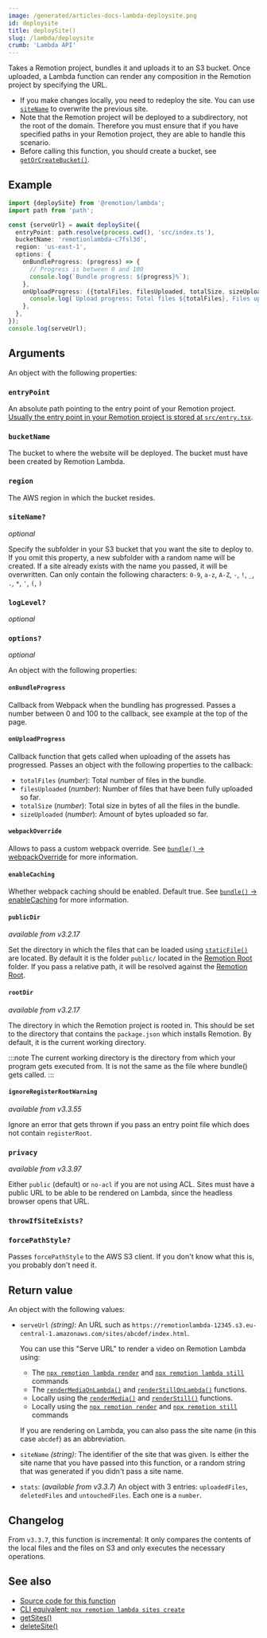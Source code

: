 ```yaml
---
image: /generated/articles-docs-lambda-deploysite.png
id: deploysite
title: deploySite()
slug: /lambda/deploysite
crumb: 'Lambda API'
---
```


Takes a Remotion project, bundles it and uploads it to an S3 bucket. Once uploaded, a Lambda function can render any composition in the Remotion project by specifying the URL.

- If you make changes locally, you need to redeploy the site. You can use [`siteName`](#sitename) to overwrite the previous site.
- Note that the Remotion project will be deployed to a subdirectory, not the root of the domain. Therefore you must ensure that if you have specified paths in your Remotion project, they are able to handle this scenario.
- Before calling this function, you should create a bucket, see [`getOrCreateBucket()`](/docs/lambda/getorcreatebucket).

## Example

```ts twoslash
import {deploySite} from '@remotion/lambda';
import path from 'path';

const {serveUrl} = await deploySite({
  entryPoint: path.resolve(process.cwd(), 'src/index.ts'),
  bucketName: 'remotionlambda-c7fsl3d',
  region: 'us-east-1',
  options: {
    onBundleProgress: (progress) => {
      // Progress is between 0 and 100
      console.log(`Bundle progress: ${progress}%`);
    },
    onUploadProgress: ({totalFiles, filesUploaded, totalSize, sizeUploaded}) => {
      console.log(`Upload progress: Total files ${totalFiles}, Files uploaded ${filesUploaded}, Total size ${totalSize}, Size uploaded ${sizeUploaded}`);
    },
  },
});
console.log(serveUrl);
```

## Arguments

An object with the following properties:

### `entryPoint`

An absolute path pointing to the entry point of your Remotion project. [Usually the entry point in your Remotion project is stored at `src/entry.tsx`](/docs/terminology/entry-point).

### `bucketName`

The bucket to where the website will be deployed. The bucket must have been created by Remotion Lambda.

### `region`

The AWS region in which the bucket resides.

### `siteName?`

_optional_

Specify the subfolder in your S3 bucket that you want the site to deploy to. If you omit this property, a new subfolder with a random name will be created. If a site already exists with the name you passed, it will be overwritten. Can only contain the following characters: `0-9`, `a-z`, `A-Z`, `-`, `!`, `_`, `.`, `*`, `'`, `(`, `)`

### `logLevel?`<AvailableFrom v="4.0.140"/>

_optional_

<Options id="log" />

### `options?`

_optional_

An object with the following properties:

#### `onBundleProgress`

Callback from Webpack when the bundling has progressed. Passes a number between 0 and 100 to the callback, see example at the top of the page.

#### `onUploadProgress`

Callback function that gets called when uploading of the assets has progressed. Passes an object with the following properties to the callback:

- `totalFiles` (_number_): Total number of files in the bundle.
- `filesUploaded` (_number_): Number of files that have been fully uploaded so far.
- `totalSize` (_number_): Total size in bytes of all the files in the bundle.
- `sizeUploaded` (_number_): Amount of bytes uploaded so far.

#### `webpackOverride`

Allows to pass a custom webpack override. See [`bundle()` -> webpackOverride](/docs/bundle#webpackoverride) for more information.

#### `enableCaching`

Whether webpack caching should be enabled. Default true. See [`bundle()` -> enableCaching](/docs/bundle#enablecaching) for more information.

#### `publicDir`

_available from v3.2.17_

Set the directory in which the files that can be loaded using [`staticFile()`](/docs/staticfile) are located. By default it is the folder `public/` located in the [Remotion Root](/docs/terminology/remotion-root) folder. If you pass a relative path, it will be resolved against the [Remotion Root](/docs/terminology/remotion-root).

#### `rootDir`

_available from v3.2.17_

The directory in which the Remotion project is rooted in. This should be set to the directory that contains the `package.json` which installs Remotion. By default, it is the current working directory.

:::note
The current working directory is the directory from which your program gets executed from. It is not the same as the file where bundle() gets called.
:::

#### `ignoreRegisterRootWarning`

_available from v3.3.55_

Ignore an error that gets thrown if you pass an entry point file which does not contain `registerRoot`.

### `privacy`

_available from v3.3.97_

Either `public` (default) or `no-acl` if you are not using ACL. Sites must have a public URL to be able to be rendered on Lambda, since the headless browser opens that URL.

### `throwIfSiteExists?`<AvailableFrom v="4.0.141"/>

<Options id="throw-if-site-exists" />

### `forcePathStyle?`<AvailableFrom v="4.0.202" />

Passes `forcePathStyle` to the AWS S3 client. If you don't know what this is, you probably don't need it.

## Return value

An object with the following values:

- `serveUrl` _(string)_: An URL such as `https://remotionlambda-12345.s3.eu-central-1.amazonaws.com/sites/abcdef/index.html`.

  You can use this "Serve URL" to render a video on Remotion Lambda using:

  - The [`npx remotion lambda render`](/docs/lambda/cli/render) and [`npx remotion lambda still`](/docs/lambda/cli/still) commands
  - The [`renderMediaOnLambda()`](/docs/lambda/rendermediaonlambda) and [`renderStillOnLambda()`](/docs/lambda/renderstillonlambda) functions.
  - Locally using the [`renderMedia()`](/docs/renderer/render-media) and [`renderStill()`](/docs/renderer/render-still) functions.
  - Locally using the [`npx remotion render`](/docs/cli) and [`npx remotion still`](/docs/cli) commands

  If you are rendering on Lambda, you can also pass the site name (in this case `abcdef`) as an abbreviation.

- `siteName` _(string)_: The identifier of the site that was given. Is either the site name that you have passed into this function, or a random string that was generated if you didn't pass a site name.

- `stats`: (_available from v3.3.7_) An object with 3 entries: `uploadedFiles`, `deletedFiles` and `untouchedFiles`. Each one is a `number`.

## Changelog

From `v3.3.7`, this function is incremental: It only compares the contents of the local files and the files on S3 and only executes the necessary operations.

## See also

- [Source code for this function](https://github.com/remotion-dev/remotion/blob/main/packages/lambda/src/api/deploy-site.ts)
- [CLI equivalent: `npx remotion lambda sites create`](/docs/lambda/cli/sites/create)
- [getSites()](/docs/lambda/getsites)
- [deleteSite()](/docs/lambda/deletesite)
